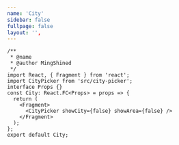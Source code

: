 ```yaml
---
name: 'City'
sidebar: false
fullpage: false
layout: '',
---
```


```tsx
/**
 * @name
 * @author MingShined
 */
import React, { Fragment } from 'react';
import CityPicker from 'src/city-picker';
interface Props {}
const City: React.FC<Props> = props => {
  return (
    <Fragment>
      <CityPicker showCity={false} showArea={false} />
    </Fragment>
  );
};
export default City;
```